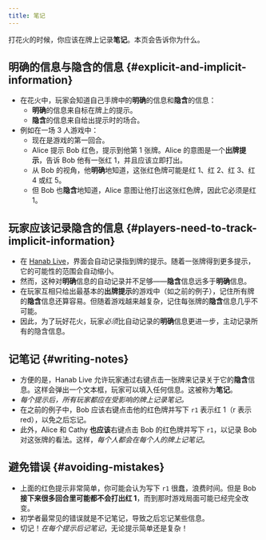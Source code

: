 ```yaml
---
title: 笔记
---
```



<BeginnersGuideProgress id="card-notes" />

打花火的时候，你应该在牌上记录**笔记**。本页会告诉你为什么。

## 明确的信息与隐含的信息 \{#explicit-and-implicit-information\}

- 在花火中，玩家会知道自己手牌中的**明确**的信息和**隐含**的信息：
  - **明确**的信息来自标在牌上的提示。
  - **隐含**的信息来自给出提示时的场合。
- 例如在一场 3 人游戏中：
  - 现在是游戏的第一回合。
  - Alice 提示 Bob 红色，提示到他第 1 张牌。Alice 的意图是一个**出牌提示**，告诉 Bob 他有一张红 1，并且应该立即打出。
  - 从 Bob 的视角，他**明确**地知道，这张红色牌可能是红 1、红 2、红 3、红 4 或红 5。
  - 但 Bob 也**隐含**地知道，Alice 意图让他打出这张红色牌，因此它必须是红 1。

## 玩家应该记录隐含的信息 \{#players-need-to-track-implicit-information\}

- 在 [Hanab Live](https://hanab.live/)，界面会自动记录指到牌的提示。随着一张牌得到更多提示，它的可能性的范围会自动缩小。
- 然而，这种对**明确**信息的自动记录并不足够——**隐含**信息远多于**明确**信息。
- 在玩家互相只给出最基本的**出牌提示**的游戏中（如之前的例子），记住所有牌的**隐含**信息还算容易。但随着游戏越来越复杂，记住每张牌的**隐含**信息几乎不可能。
- 因此，为了玩好花火，玩家<Em>必须</Em>比自动记录的**明确**信息更进一步，主动记录所有的隐含信息。

## 记笔记 \{#writing-notes\}

- 方便的是，Hanab Live 允许玩家通过右键点击一张牌来记录关于它的**隐含**信息。这样会弹出一个文本框，玩家可以填入任何信息。这被称为**笔记**。
- <Em>每个提示后，所有玩家都应在受影响的牌上记录笔记。</Em>
- 在之前的例子中，Bob 应该右键点击他的红色牌并写下 `r1` 表示红 1（r 表示 red），以免之后忘记。
- 此外，Alice 和 Cathy **也应该**右键点击 Bob 的红色牌并写下 `r1`，以记录 Bob 对这张牌的看法。这样，<Em>每个人都会在每个人的牌上记笔记</Em>。

## 避免错误 \{#avoiding-mistakes\}

- 上面的红色提示非常简单，你可能会认为写下 `r1` 很蠢，浪费时间。但是 Bob **接下来很多回合里可能都不会打出红 1**，而到那时游戏局面可能已经完全改变。
- 初学者最常见的错误就是不记笔记，导致之后忘记某些信息。
- 切记！<Em>在每个提示后记笔记</Em>，无论提示简单还是复杂！
